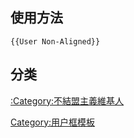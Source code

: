 {{Userbox
  |border-c = #000
  |border-s = 1
  |id-c     = #FFF
  |id-s     = 17
  |id-fc    = #000
  |info-c   = #FFFFFF
  |info-s   = 10
  |info-fc  = #000
  |id       = [[File:Dove peace.svg|45px]]
  |info     = 這個用戶實行'''不結盟主義'''，不主動參加任何團體。
}}<includeonly>[[Category:不結盟主義維基人|{{PAGENAME}}]]</includeonly><noinclude>
<br /><br />

== 使用方法 ==
<pre>{{User Non-Aligned}}</pre>
== 分类 ==
[[:Category:不結盟主義維基人]]
[[Category:用户框模板]]
</noinclude>
